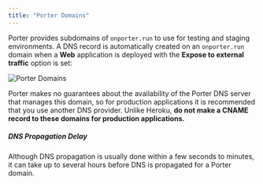 ```yaml
---
title: "Porter Domains"
---
```


Porter provides subdomains of `onporter.run` to use for testing and staging environments. A DNS record is automatically created on an `onporter.run` domain when a **Web** application is deployed with the **Expose to external traffic** option is set:

![Porter Domains](https://imagedelivery.net/l4LYM_vOYKe7O1NCT_Nc_g/9327b5ee-3449-450f-a641-75bad587ca00/large "Porter Domains")

Porter makes no guarantees about the availability of the Porter DNS server that manages this domain, so for production applications it is recommended that you use another DNS provider. Unlike Heroku, **do not make a CNAME record to these domains for production applications.**

##### DNS Propagation Delay

Although DNS propagation is usually done within a few seconds to minutes, it can take up to several hours before DNS is propagated for a Porter domain.